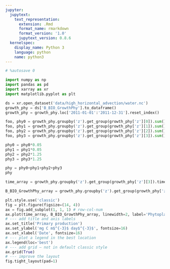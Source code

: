 ```yaml
---
jupyter:
  jupytext:
    text_representation:
      extension: .Rmd
      format_name: rmarkdown
      format_version: '1.0'
      jupytext_version: 0.8.6
  kernelspec:
    display_name: Python 3
    language: python
    name: python3
---
```


```python
# %autosave 0
```

```python
import numpy as np
import pandas as pd
import xarray as xr
import matplotlib.pyplot as plt
```

```python
ds = xr.open_dataset('data/high_horizontal_advection/water.nc')
growth_phy = ds['B_BIO_GrowthPhy'].to_dataframe()
growth_phy = growth_phy.loc['2011-01-01':'2011-12-31'].reset_index()
```

```python
foo, phy0 = growth_phy.groupby('z').get_group(growth_phy['z'][0]).sum()
foo, phy1 = growth_phy.groupby('z').get_group(growth_phy['z'][1]).sum()
foo, phy2 = growth_phy.groupby('z').get_group(growth_phy['z'][2]).sum()
foo, phy3 = growth_phy.groupby('z').get_group(growth_phy['z'][3]).sum()
```

```python
phy0 = phy0*0.05
phy1 = phy1*0.05
phy2 = phy2*1.25
phy3 = phy3*1.25
```

```python
phy = phy0+phy1+phy2+phy3
phy
```

```python
time_array = growth_phy.groupby('z').get_group(growth_phy['z'][3]).time.values
```

```python
B_BIO_GrowthPhy_array = growth_phy.groupby('z').get_group(growth_phy['z'][3]).B_BIO_GrowthPhy.values
```

```python
plt.style.use('classic')
fig = plt.figure(figsize=(14, 4))
ax = fig.add_subplot(1, 1, 1) # row-col-num
ax.plot(time_array, B_BIO_GrowthPhy_array, linewidth=2, label='Phytoplankton growth')
# --- add title and axis labels
ax.set_title('Primary production')
ax.set_ylabel('mg C m$^{-3}$ day$^{-3}$', fontsize=16)
ax.set_xlabel('Date', fontsize=16)
# --- plot a legend in the best location
ax.legend(loc='best')
# --- add grid – not in default classic style
ax.grid(True)
# --- improve the layout
fig.tight_layout(pad=1)
```

```python

```
